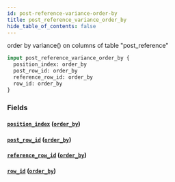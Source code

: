 ```yaml
---
id: post-reference-variance-order-by
title: post_reference_variance_order_by
hide_table_of_contents: false
---
```


order by variance() on columns of table "post_reference"

```graphql
input post_reference_variance_order_by {
  position_index: order_by
  post_row_id: order_by
  reference_row_id: order_by
  row_id: order_by
}
```

### Fields

#### [`position_index`](#) ([`order_by`](../enums/order-by))

#### [`post_row_id`](#) ([`order_by`](../enums/order-by))

#### [`reference_row_id`](#) ([`order_by`](../enums/order-by))

#### [`row_id`](#) ([`order_by`](../enums/order-by))
